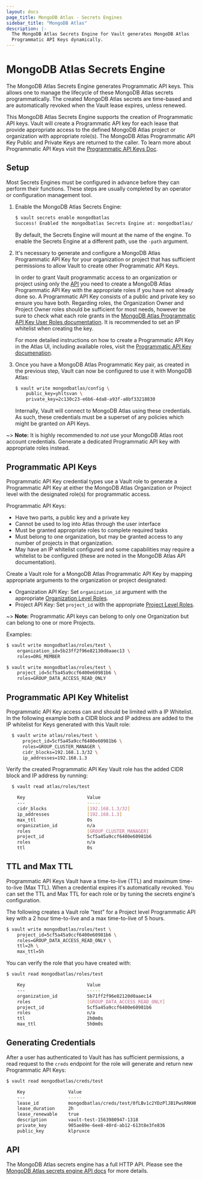 ```yaml
---
layout: docs
page_title: MongoDB Atlas - Secrets Engines
sidebar_title: "MongoDB Atlas"
description: |-
  The MongoDB Atlas Secrets Engine for Vault generates MongoDB Atlas
  Programmatic API Keys dynamically.
---
```


# MongoDB Atlas Secrets Engine

The MongoDB Atlas Secrets Engine generates Programmatic API keys. This allows one to manage the
lifecycle of these MongoDB Atlas secrets programmatically. The created MongoDB Atlas secrets are
time-based and are automatically revoked when the Vault lease expires, unless renewed.

This MongoDB Atlas Secrets Engine supports the creation of Programmatic API keys. Vault will create
a Programmatic API key for each lease that provide appropriate access to the defined MongoDB Atlas
project or organization with appropriate role(s). The MongoDB Atlas Programmatic API Key Public and
Private Keys are returned to the caller. To learn more about Programmatic API Keys visit the
[Programmatic API Keys Doc](https://docs.atlas.mongodb.com/reference/api/apiKeys/).

## Setup

Most Secrets Engines must be configured in advance before they can perform their functions. These
steps are usually completed by an operator or configuration management tool.

1. Enable the MongoDB Atlas Secrets Engine:

    ```bash
    $ vault secrets enable mongodbatlas
    Success! Enabled the mongodbatlas Secrets Engine at: mongodbatlas/
    ```

    By default, the Secrets Engine will mount at the name of the engine. To
    enable the Secrets Engine at a different path, use the `-path` argument.

1. It's necessary to generate and configure a MongoDB Atlas Programmatic API Key for your organization
   or project that has sufficient permissions to allow Vault to create other Programmatic API Keys.

    In order to grant Vault programmatic access to an organization or project using only the
    [API](https://docs.atlas.mongodb.com/api/) you need to create a MongoDB Atlas Programmatic API
    Key with the appropriate roles if you have not already done so. A Programmatic API Key consists
    of a public and private key so ensure you have both. Regarding roles, the Organization Owner and
    Project Owner roles should be sufficient for most needs, however be sure to check what each role
    grants in the [MongoDB Atlas Programmatic API Key User Roles documentation](https://docs.atlas.mongodb.com/reference/user-roles/).
    It is recommended to set an IP whitelist when creating the key.

    For more detailed instructions on how to create a Programmatic API Key in the Atlas UI, including
    available roles, visit the [Programmatic API Key documenation](https://docs.atlas.mongodb.com/configure-api-access/#programmatic-api-keys).

1. Once you have a MongoDB Atlas Programmatic Key pair, as created in the previous step, Vault can now
   be configured to use it with MongoDB Atlas:

    ```bash
    $ vault write mongodbatlas/config \
        public_key=yhltsvan \
        private_key=2c130c23-e6b6-4da8-a93f-a8bf33218830
    ```

    Internally, Vault will connect to MongoDB Atlas using these credentials. As such,
    these credentials must be a superset of any policies which might be granted
    on API Keys.

~> **Note:** It is highly recommended to *not* use your MongoDB Atlas root account credentials.
Generate a dedicated Programmatic API key with appropriate roles instead.


## Programmatic API Keys

Programmatic API Key credential types use a Vault role to generate a Programmatic API Key at
either the MongoDB Atlas Organization or Project level with the designated role(s) for programmatic access.

  Programmatic API Keys:
  - Have two parts, a public key and a private key
  - Cannot be used to log into Atlas through the user interface
  - Must be granted appropriate roles to complete required tasks
  - Must belong to one organization, but may be granted access to any number of
    projects in that organization.
  - May have an IP whitelist configured and some capabilities may require a
    whitelist to be configured (these are noted in the MongoDB Atlas API
    documentation).

Create a Vault role for a MongoDB Atlas Programmatic API Key by mapping appropriate arguments to the
   organization or project designated:

  - Organization API Key: Set `organization_id` argument with the appropriate
    [Organization Level Roles](https://docs.atlas.mongodb.com/reference/user-roles/#organization-roles).
  - Project API Key: Set `project_id` with the appropriate [Project Level Roles](https://docs.atlas.mongodb.com/reference/user-roles/#project-roles).

~> **Note:** Programmatic API keys can belong to only one Organization but can belong to one or more Projects.


Examples:

```bash
$ vault write mongodbatlas/roles/test \
    organization_id=5b23ff2f96e82130d0aaec13 \
    roles=ORG_MEMBER
```
```bash
$ vault write mongodbatlas/roles/test \
    project_id=5cf5a45a9ccf6400e60981b6 \
    roles=GROUP_DATA_ACCESS_READ_ONLY
```

## Programmatic API Key Whitelist

Programmatic API Key access can and should be limited with a IP Whitelist. In the following example both a CIDR
block and IP address are added to the IP whitelist for Keys generated with this Vault role:

```bash
  $ vault write atlas/roles/test \
      project_id=5cf5a45a9ccf6400e60981b6 \
      roles=GROUP_CLUSTER_MANAGER \
      cidr_blocks=192.168.1.3/32 \
      ip_addresses=192.168.1.3
```

Verify the created Programmatic API Key Vault role has the added CIDR block and IP address by running:

  ```bash
    $ vault read atlas/roles/test

      Key                       Value
      ---                       -----
      cidr_blocks               [192.168.1.3/32]
      ip_addresses              [192.168.1.3]
      max_ttl                   0s
      organization_id           n/a
      roles                     [GROUP_CLUSTER_MANAGER]
      project_id                5cf5a45a9ccf6400e60981b6
      roles                     n/a
      ttl                       0s
  ```

## TTL and Max TTL

Programmatic API Keys Vault have a time-to-live (TTL) and maximum time-to-live (Max TTL).
When a credential expires it's automatically revoked. You can set the TTL and Max TTL for each role
or by tuning the secrets engine's configuration.

The following creates a Vault role "test" for a Project level Programmatic API key with a 2 hour time-to-live and a
max time-to-live of 5 hours.

```bash
$ vault write mongodbatlas/roles/test \
    project_id=5cf5a45a9ccf6400e60981b6 \
    roles=GROUP_DATA_ACCESS_READ_ONLY \
    ttl=2h \
    max_ttl=5h
```

You can verify the role that you have created with:

```bash
$ vault read mongodbatlas/roles/test

    Key                       Value
    ---                       -----
    organization_id           5b71ff2f96e82120d0aaec14
    roles                     [GROUP_DATA_ACCESS_READ_ONLY]
    project_id                5cf5a45a9ccf6400e60981b6
    roles                     n/a
    ttl                       2h0m0s
    max_ttl                   5h0m0s
```


## Generating Credentials

After a user has authenticated to Vault has has sufficient permissions, a read request to the
`creds` endpoint for the role will generate and return new Programmatic API Keys:

```bash
$ vault read mongodbatlas/creds/test

    Key                Value
    ---                -----
    lease_id           mongodbatlas/creds/test/0fLBv1c2YDzPlJB1PwsRRKHR
    lease_duration     2h
    lease_renewable    true
    description        vault-test-1563980947-1318
    private_key        905ae89e-6ee8-40rd-ab12-613t8e3fe836
    public_key         klpruxce
```

## API

The MongoDB Atlas secrets engine has a full HTTP API. Please see the
[MongoDB Atlas secrets engine API docs](/api/secret/mongodbatlas) for more details.
